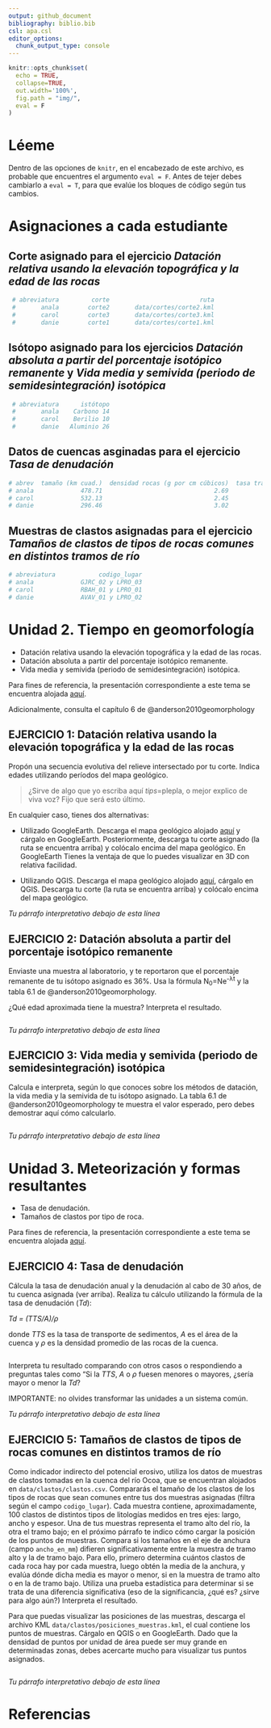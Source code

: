 ```yaml
---
output: github_document
bibliography: biblio.bib
csl: apa.csl
editor_options: 
  chunk_output_type: console
---
```


```r
knitr::opts_chunk$set(
  echo = TRUE,
  collapse=TRUE,
  out.width='100%',
  fig.path = "img/",
  eval = F
)
```

# Léeme

Dentro de las opciones de `knitr`, en el encabezado de este archivo, es probable que encuentres el argumento `eval = F`. Antes de tejer debes cambiarlo a `eval = T`, para que evalúe los bloques de código según tus cambios.


# Asignaciones a cada estudiante

## Corte asignado para el ejercicio *Datación relativa usando la elevación topográfica y la edad de las rocas*

```r
 # abreviatura         corte                         ruta
 #       anala        corte2       data/cortes/corte2.kml
 #       carol        corte3       data/cortes/corte3.kml
 #       danie        corte1       data/cortes/corte1.kml
```

## Isótopo asignado para los ejercicios *Datación absoluta a partir del porcentaje isotópico remanente* y *Vida media y semivida (periodo de semidesintegración) isotópica*

```r
 # abreviatura      istótopo
 #       anala    Carbono 14  
 #       carol    Berilio 10
 #       danie   Aluminio 26
```

## Datos de cuencas asginadas para el ejercicio *Tasa de denudación*

```r
# abrev  tamaño (km cuad.)  densidad rocas (g por cm cúbicos)  tasa transporte sed (kg/año)
# anala             478.71                               2.69                103,435,298.45
# carol             532.13                               2.45                148,569,784.32
# danie             296.46                               3.02                 87,489,625.26
```

## Muestras de clastos asignadas para el ejercicio *Tamaños de clastos de tipos de rocas comunes en distintos tramos de río*

```r
# abreviatura            codigo_lugar
# anala             GJRC_02 y LPRO_03
# carol             RBAH_01 y LPRO_01
# danie             AVAV_01 y LPRO_02
```

# Unidad 2. Tiempo en geomorfología

* Datación relativa usando la elevación topográfica y la edad de las rocas.
* Datación absoluta a partir del porcentaje isotópico remanente.
* Vida media y semivida (periodo de semidesintegración) isotópica.

Para fines de referencia, la presentación correspondiente a este tema se encuentra alojada [aquí](https://drive.google.com/file/d/1I7kNCS3oj5NpXsinVGaIZAezsZCAyRqI/view).

Adicionalmente, consulta el capítulo 6 de @anderson2010geomorphology

## EJERCICIO 1: Datación relativa usando la elevación topográfica y la edad de las rocas

Propón una secuencia evolutiva del relieve intersectado por tu corte. Indica edades utilizando períodos del mapa geológico.

> ¿Sirve de algo que yo escriba aquí *tips*=plepla, o mejor explico de viva voz? Fijo que será esto último.

En cualquier caso, tienes dos alternativas:

* Utilizado GoogleEarth. Descarga el mapa geológico alojado [aquí](https://drive.google.com/open?id=1iLYmhiFq2cowuelKqAsI506Z2AYhBxFJ) y cárgalo en GoogleEarth. Posteriormente, descarga tu corte asignado (la ruta se encuentra arriba) y colócalo encima del mapa geológico. En GoogleEarth Tienes la ventaja de que lo puedes visualizar en 3D con relativa facilidad.

* Utilizando QGIS. Descarga el mapa geológico alojado [aquí](https://drive.google.com/open?id=1NKyZjxzIedFq6Lq0bx-2YrGq5PtMh_r7), cárgalo en QGIS. Descarga tu corte (la ruta se encuentra arriba) y colócalo encima del mapa geológico.

*Tu párrafo interpretativo debajo de esta línea*



## EJERCICIO 2: Datación absoluta a partir del porcentaje isotópico remanente

Enviaste una muestra al laboratorio, y te reportaron que el porcentaje remanente de tu isótopo asignado es 36%. Usa la fórmula N<sub>0</sub>=Ne<sup>-&lambda;t</sup> y la tabla 6.1 de @anderson2010geomorphology.

¿Qué edad aproximada tiene la muestra? Interpreta el resultado.

```r

```

*Tu párrafo interpretativo debajo de esta línea*



## EJERCICIO 3: Vida media y semivida (periodo de semidesintegración) isotópica

Calcula e interpreta, según lo que conoces sobre los métodos de datación, la vida media y la semivida de tu isótopo asignado. La tabla 6.1 de @anderson2010geomorphology te muestra el valor esperado, pero debes demostrar aquí cómo calcularlo.

```r

```

*Tu párrafo interpretativo debajo de esta línea*



# Unidad 3. Meteorización y formas resultantes

* Tasa de denudación.
* Tamaños de clastos por tipo de roca.

Para fines de referencia, la presentación correspondiente a este tema se encuentra alojada [aquí](https://github.com/geomorfologia-master/tema-3-meteorizacion-y-formas-resultantes/blob/gh-pages/meteorizacion_y_formas_resultantes.pdf).

## EJERCICIO 4: Tasa de denudación

Cálcula la tasa de denudación anual y la denudación al cabo de 30 años, de tu cuenca asignada (ver arriba). Realiza tu cálculo utilizando la fórmula de la tasa de denudación (*Td*):

*Td = (TTS/A)/&rho;*

donde *TTS* es la tasa de transporte de sedimentos, *A* es el área de la cuenca y *&rho;* es la densidad promedio de las rocas de la cuenca.

```r

```

Interpreta tu resultado comparando con otros casos o respondiendo a preguntas tales como "Si la *TTS*, *A* o *&rho;* fuesen menores o mayores, ¿sería mayor o menor la *Td*?

IMPORTANTE: no olvides transformar las unidades a un sistema común.

*Tu párrafo interpretativo debajo de esta línea*




## EJERCICIO 5: Tamaños de clastos de tipos de rocas comunes en distintos tramos de río

Como indicador indirecto del potencial erosivo, utiliza los datos de muestras de clastos tomadas en la cuenca del río Ocoa, que se encuentran alojados en `data/clastos/clastos.csv`. Compararás el tamaño de los clastos de los tipos de rocas que sean comunes entre tus dos muestras asignadas (filtra según el campo `codigo_lugar`). Cada muestra contiene, aproximadamente, 100 clastos de distintos tipos de litologías medidos en tres ejes: largo, ancho y espesor. Una de tus muestras representa el tramo alto del río, la otra el tramo bajo; en el próximo párrafo te indico cómo cargar la posición de los puntos de muestras. Compara si los tamaños en el eje de anchura (campo `ancho_en_mm`) difieren significativamente entre la muestra de tramo alto y la de tramo bajo. Para ello, primero determina cuántos clastos de cada roca hay por cada muestra, luego obtén la media de la anchura, y evalúa dónde dicha media es mayor o menor, si en la muestra de tramo alto o en la de tramo bajo. Utiliza una prueba estadística para determinar si se trata de una diferencia significativa (eso de la significancia, ¿qué es? ¿sirve para algo aún?) Interpreta el resultado.

Para que puedas visualizar las posiciones de las muestras, descarga el archivo KML `data/clastos/posiciones_muestras.kml`, el cual contiene los puntos de muestras. Cárgalo en QGIS o en GoogleEarth. Dado que la densidad de puntos por unidad de área puede ser muy grande en determinadas zonas, debes acercarte mucho para visualizar tus puntos asignados.

```r

```

*Tu párrafo interpretativo debajo de esta línea*


# Referencias